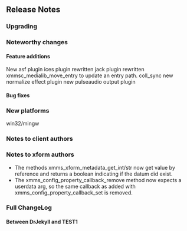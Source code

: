 == Release Notes ==

=== Upgrading ===


=== Noteworthy changes ===

==== Feature additions ====

New asf plugin
ices plugin rewritten
jack plugin rewritten
xmmsc_medialib_move_entry to update an entry path.
coll_sync
new normalize effect plugin
new pulseaudio output plugin

==== Bug fixes ====


=== New platforms ===

win32/mingw

=== Notes to client authors ===

=== Notes to xform authors ===

* The methods xmms_xform_metadata_get_int/str now get value by reference and returns a boolean indicating if the datum did exist.
* The xmms_config_property_callback_remove method now expects a userdata arg, so the same callback as added with xmms_config_property_callback_set is removed.

=== Full ChangeLog ===

==== Between DrJekyll and TEST1 ====
